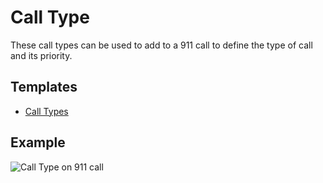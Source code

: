 # Call Type

These call types can be used to add to a 911 call to define the type of call and its priority.

## Templates

- <a download href="https://docs.snailycad.org/templates/call-type.json">
    Call Types
  </a>

## Example

![Call Type on 911 call](/features/values/call-type.png)

